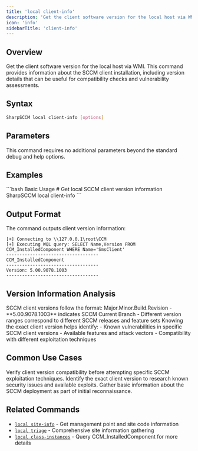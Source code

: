 ```yaml
---
title: 'local client-info'
description: 'Get the client software version for the local host via WMI'
icon: 'info'
sidebarTitle: 'client-info'
---
```


## Overview

Get the client software version for the local host via WMI. This command provides information about the SCCM client installation, including version details that can be useful for compatibility checks and vulnerability assessments.

## Syntax

```bash
SharpSCCM local client-info [options]
```

## Parameters

This command requires no additional parameters beyond the standard debug and help options.

## Examples

<CodeGroup>
```bash Basic Usage
# Get local SCCM client version information
SharpSCCM local client-info
```
</CodeGroup>

## Output Format

The command outputs client version information:

```text
[+] Connecting to \\127.0.0.1\root\CCM
[+] Executing WQL query: SELECT Name,Version FROM CCM_InstalledComponent WHERE Name='SmsClient'
-----------------------------------
CCM_InstalledComponent
-----------------------------------
Version: 5.00.9078.1003
-----------------------------------
```

## Version Information Analysis

<Accordion title="Version Number Format">
  SCCM client versions follow the format: Major.Minor.Build.Revision
  - **5.00.9078.1003** indicates SCCM Current Branch
  - Different version ranges correspond to different SCCM releases and feature sets
</Accordion>

<Accordion title="Security Implications">
  Knowing the exact client version helps identify:
  - Known vulnerabilities in specific SCCM client versions
  - Available features and attack vectors
  - Compatibility with different exploitation techniques
</Accordion>

## Common Use Cases

<Accordion title="Compatibility Assessment">
  Verify client version compatibility before attempting specific SCCM exploitation techniques.
</Accordion>

<Accordion title="Vulnerability Research">
  Identify the exact client version to research known security issues and available exploits.
</Accordion>

<Accordion title="Environment Reconnaissance">
  Gather basic information about the SCCM deployment as part of initial reconnaissance.
</Accordion>

## Related Commands

- [`local site-info`](/sharpsccm/commands/local/site-info) - Get management point and site code information
- [`local triage`](/sharpsccm/commands/local/triage) - Comprehensive site information gathering
- [`local class-instances`](/sharpsccm/commands/local/class-instances) - Query CCM_InstalledComponent for more details